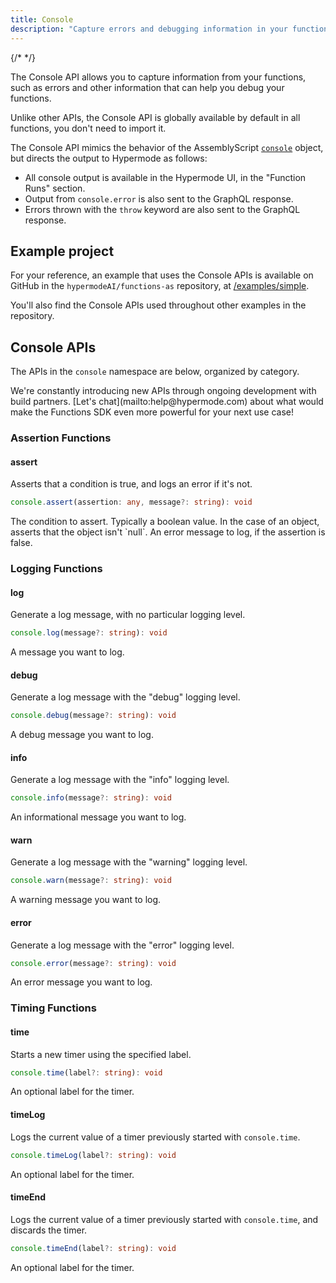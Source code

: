 ```yaml
---
title: Console
description: "Capture errors and debugging information in your functions."
---
```


{/* <!-- vale Google.Headings = NO --> */}

The Console API allows you to capture information from your functions, such as errors and
other information that can help you debug your functions.

<Info>

Unlike other APIs, the Console API is globally available by default in all functions, you don't
need to import it.

</Info>

The Console API mimics the behavior of the AssemblyScript [`console`](https://www.assemblyscript.org/stdlib/console.html)
object, but directs the output to Hypermode as follows:

- All console output is available in the Hypermode UI, in the "Function Runs" section.
- Output from `console.error` is also sent to the GraphQL response.
- Errors thrown with the `throw` keyword are also sent to the GraphQL response.

## Example project

For your reference, an example that uses the Console APIs is available on GitHub in the
`hypermodeAI/functions-as` repository, at [/examples/simple](https://github.com/hypermodeAI/functions-as/tree/main/examples/simple).

You'll also find the Console APIs used throughout other examples in the repository.

## Console APIs

The APIs in the `console` namespace are below, organized by category.

<Tip>
  We're constantly introducing new APIs through ongoing development with build
  partners. [Let's chat](mailto:help@hypermode.com) about what would make the
  Functions SDK even more powerful for your next use case!
</Tip>

### Assertion Functions

#### assert

Asserts that a condition is true, and logs an error if it's not.

<CodeGroup>

```ts AssemblyScript
console.assert(assertion: any, message?: string): void
```

</CodeGroup>

<ResponseField name="assertion" type="any" required>
  The condition to assert. Typically a boolean value. In the case of an object,
  asserts that the object isn't `null`.
</ResponseField>

<ResponseField name="message" type="string">
  An error message to log, if the assertion is false.
</ResponseField>

### Logging Functions

#### log

Generate a log message, with no particular logging level.

<CodeGroup>

```ts AssemblyScript
console.log(message?: string): void
```

</CodeGroup>

<ResponseField name="message" type="string">
  A message you want to log.
</ResponseField>

#### debug

Generate a log message with the "debug" logging level.

<CodeGroup>

```ts AssemblyScript
console.debug(message?: string): void
```

</CodeGroup>

<ResponseField name="message" type="string">
  A debug message you want to log.
</ResponseField>

#### info

Generate a log message with the "info" logging level.

<CodeGroup>

```ts AssemblyScript
console.info(message?: string): void
```

</CodeGroup>

<ResponseField name="message" type="string">
  An informational message you want to log.
</ResponseField>

#### warn

Generate a log message with the "warning" logging level.

<CodeGroup>

```ts AssemblyScript
console.warn(message?: string): void
```

</CodeGroup>

<ResponseField name="message" type="string">
  A warning message you want to log.
</ResponseField>

#### error

Generate a log message with the "error" logging level.

<CodeGroup>

```ts AssemblyScript
console.error(message?: string): void
```

</CodeGroup>

<ResponseField name="message" type="string">
  An error message you want to log.
</ResponseField>

### Timing Functions

#### time

Starts a new timer using the specified label.

<CodeGroup>

```ts AssemblyScript
console.time(label?: string): void
```

</CodeGroup>

<ResponseField name="label" type="string">
  An optional label for the timer.
</ResponseField>

#### timeLog

Logs the current value of a timer previously started with `console.time`.

<CodeGroup>

```ts AssemblyScript
console.timeLog(label?: string): void
```

</CodeGroup>

<ResponseField name="label" type="string">
  An optional label for the timer.
</ResponseField>

#### timeEnd

Logs the current value of a timer previously started with `console.time`, and discards the timer.

<CodeGroup>

```ts AssemblyScript
console.timeEnd(label?: string): void
```

</CodeGroup>

<ResponseField name="label" type="string">
  An optional label for the timer.
</ResponseField>
